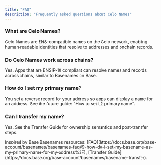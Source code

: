 ```yaml
---
title: "FAQ"
description: "Frequently asked questions about Celo Names"
---
```


### What are Celo Names?
Celo Names are ENS-compatible names on the Celo network, enabling human‑readable identities that resolve to addresses and onchain records.

### Do Celo Names work across chains?
Yes. Apps that are ENSIP‑10 compliant can resolve names and records across chains, similar to Basenames on Base.

### How do I set my primary name?
You set a reverse record for your address so apps can display a name for an address. See the future guide: "How to set L2 primary name".

### Can I transfer my name?
Yes. See the Transfer Guide for ownership semantics and post‑transfer steps.

<Note>
Inspired by Base Basenames resources: [FAQ](https://docs.base.org/base-account/basenames/basenames-faq#9-how-do-i-set-my-basename-as-my-primary-name-for-my-address%3F), [Transfer Guide](https://docs.base.org/base-account/basenames/basename-transfer).
</Note>

